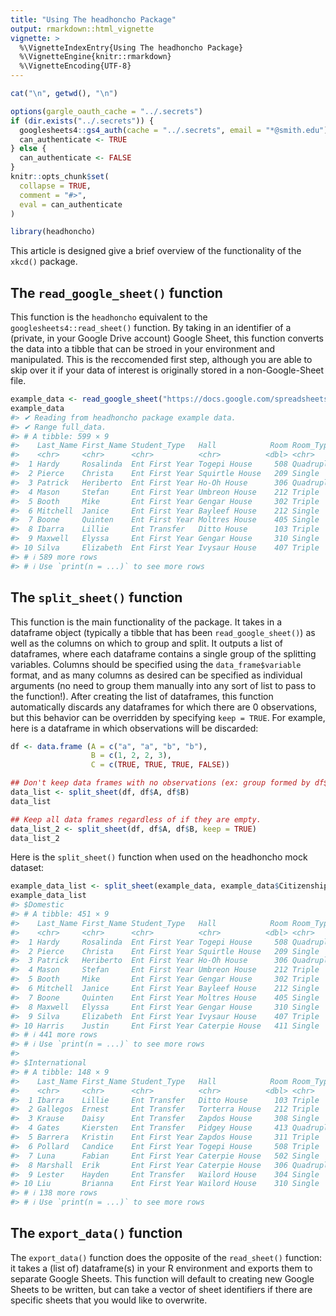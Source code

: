 ```yaml
---
title: "Using The headhoncho Package"
output: rmarkdown::html_vignette
vignette: >
  %\VignetteIndexEntry{Using The headhoncho Package}
  %\VignetteEngine{knitr::rmarkdown}
  %\VignetteEncoding{UTF-8}
---
```


```r
cat("\n", getwd(), "\n")
```


```r
options(gargle_oauth_cache = "../.secrets")
if (dir.exists("../.secrets")) {
  googlesheets4::gs4_auth(cache = "../.secrets", email = "*@smith.edu")
  can_authenticate <- TRUE
} else {
  can_authenticate <- FALSE
}
knitr::opts_chunk$set(
  collapse = TRUE,
  comment = "#>",
  eval = can_authenticate
)
```

```r
library(headhoncho)
```


This article is designed give a brief overview of the functionality of the `xkcd()` package. 

## The `read_google_sheet()` function

This function is the `headhoncho` equivalent to the `googlesheets4::read_sheet()` function. By taking in an identifier of a (private, in your Google Drive account) Google Sheet, this function converts the data into a tibble that can be stroed in your environment and manipulated. This is the reccomended first step, although you are able to skip over it if your data of interest is originally stored in a non-Google-Sheet file. 

```r
example_data <- read_google_sheet("https://docs.google.com/spreadsheets/d/1HO3e_VCqdbyRGbKOgzt57aLLlhVCP7YQGmy411tqGNc/edit#gid=0")
example_data
#> ✔ Reading from headhoncho package example data.
#> ✔ Range full_data.
#> # A tibble: 599 × 9
#>    Last_Name First_Name Student_Type   Hall            Room Room_Type Citizenship_DESC DOB                 Email            
#>    <chr>     <chr>      <chr>          <chr>          <dbl> <chr>     <chr>            <dttm>              <chr>            
#>  1 Hardy     Rosalinda  Ent First Year Togepi House     508 Quadruple Domestic         1994-06-15 00:00:00 rhardy@pokeacade…
#>  2 Pierce    Christa    Ent First Year Squirtle House   209 Single    Domestic         2001-08-10 00:00:00 cpierce@pokeacad…
#>  3 Patrick   Heriberto  Ent First Year Ho-Oh House      306 Quadruple Domestic         1993-03-06 00:00:00 hpatrick@pokeaca…
#>  4 Mason     Stefan     Ent First Year Umbreon House    212 Triple    Domestic         1994-06-09 00:00:00 smason@pokeacade…
#>  5 Booth     Mike       Ent First Year Gengar House     302 Triple    Domestic         2003-10-30 00:00:00 mbooth@pokeacade…
#>  6 Mitchell  Janice     Ent First Year Bayleef House    212 Single    Domestic         2006-11-20 00:00:00 jmitchell@pokeac…
#>  7 Boone     Quinten    Ent First Year Moltres House    405 Single    Domestic         2004-11-17 00:00:00 qboone@pokeacade…
#>  8 Ibarra    Lillie     Ent Transfer   Ditto House      103 Triple    International    2000-03-23 00:00:00 libarra@pokeacad…
#>  9 Maxwell   Elyssa     Ent First Year Gengar House     310 Single    Domestic         2004-03-10 00:00:00 emaxwell@pokeaca…
#> 10 Silva     Elizabeth  Ent First Year Ivysaur House    407 Triple    Domestic         2005-04-20 00:00:00 esilva@pokeacade…
#> # ℹ 589 more rows
#> # ℹ Use `print(n = ...)` to see more rows
```


## The `split_sheet()` function

This function is the main functionality of the package. It takes in a dataframe object (typically a tibble that has been `read_google_sheet()`) as well as the columns on which to group and split. It outputs a list of dataframes, where each dataframe contains a single group of the splitting variables. Columns should be specified using the `data_frame$variable` format, and as many columns as desired can be specified as individual arguments (no need to group them manually into any sort of list to pass to the function!). After creating the list of dataframes, this function automatically discards any dataframes for which there are 0 observations, but this behavior can be overridden by specifying `keep = TRUE`. For example, here is a dataframe in which observations will be discarded:

```r
df <- data.frame (A = c("a", "a", "b", "b"),
                  B = c(1, 2, 2, 3),
                  C = c(TRUE, TRUE, TRUE, FALSE))

## Don't keep data frames with no observations (ex: group formed by df$A == "a" and df$B == 3)
data_list <- split_sheet(df, df$A, df$B)
data_list

## Keep all data frames regardless of if they are empty.
data_list_2 <- split_sheet(df, df$A, df$B, keep = TRUE)
data_list_2
```

Here is the `split_sheet()` function when used on the headhoncho mock dataset:

```r
example_data_list <- split_sheet(example_data, example_data$Citizenship_DESC)
example_data_list
#> $Domestic
#> # A tibble: 451 × 9
#>    Last_Name First_Name Student_Type   Hall            Room Room_Type Citizenship_DESC DOB                 Email           
#>    <chr>     <chr>      <chr>          <chr>          <dbl> <chr>     <chr>            <dttm>              <chr>           
#>  1 Hardy     Rosalinda  Ent First Year Togepi House     508 Quadruple Domestic         1994-06-15 00:00:00 rhardy@pokeacad…
#>  2 Pierce    Christa    Ent First Year Squirtle House   209 Single    Domestic         2001-08-10 00:00:00 cpierce@pokeaca…
#>  3 Patrick   Heriberto  Ent First Year Ho-Oh House      306 Quadruple Domestic         1993-03-06 00:00:00 hpatrick@pokeac…
#>  4 Mason     Stefan     Ent First Year Umbreon House    212 Triple    Domestic         1994-06-09 00:00:00 smason@pokeacad…
#>  5 Booth     Mike       Ent First Year Gengar House     302 Triple    Domestic         2003-10-30 00:00:00 mbooth@pokeacad…
#>  6 Mitchell  Janice     Ent First Year Bayleef House    212 Single    Domestic         2006-11-20 00:00:00 jmitchell@pokea…
#>  7 Boone     Quinten    Ent First Year Moltres House    405 Single    Domestic         2004-11-17 00:00:00 qboone@pokeacad…
#>  8 Maxwell   Elyssa     Ent First Year Gengar House     310 Single    Domestic         2004-03-10 00:00:00 emaxwell@pokeac…
#>  9 Silva     Elizabeth  Ent First Year Ivysaur House    407 Triple    Domestic         2005-04-20 00:00:00 esilva@pokeacad…
#> 10 Harris    Justin     Ent First Year Caterpie House   411 Single    Domestic         1991-11-22 00:00:00 jharris@pokeaca…
#> # ℹ 441 more rows
#> # ℹ Use `print(n = ...)` to see more rows
#> 
#> $International
#> # A tibble: 148 × 9
#>    Last_Name First_Name Student_Type   Hall            Room Room_Type Citizenship_DESC DOB                 Email           
#>    <chr>     <chr>      <chr>          <chr>          <dbl> <chr>     <chr>            <dttm>              <chr>           
#>  1 Ibarra    Lillie     Ent Transfer   Ditto House      103 Triple    International    2000-03-23 00:00:00 libarra@pokeaca…
#>  2 Gallegos  Ernest     Ent Transfer   Torterra House   212 Triple    International    2006-11-03 00:00:00 egallegos@pokea…
#>  3 Krause    Daisy      Ent Transfer   Zapdos House     308 Single    International    1992-06-25 00:00:00 dkrause@pokeaca…
#>  4 Gates     Kiersten   Ent Transfer   Pidgey House     413 Quadruple International    1993-11-23 00:00:00 kgates@pokeacad…
#>  5 Barrera   Kristin    Ent First Year Zapdos House     311 Triple    International    1997-08-14 00:00:00 kbarrera@pokeac…
#>  6 Pollard   Candice    Ent First Year Togepi House     508 Triple    International    2001-06-27 00:00:00 cpollard@pokeac…
#>  7 Luna      Fabian     Ent First Year Caterpie House   502 Single    International    1991-09-11 00:00:00 fluna@pokeacade…
#>  8 Marshall  Erik       Ent First Year Caterpie House   306 Quadruple International    2003-03-11 00:00:00 emarshall@pokea…
#>  9 Lester    Hayden     Ent Transfer   Wailord House    304 Single    International    2005-12-21 00:00:00 hlester@pokeaca…
#> 10 Liu       Brianna    Ent First Year Wailord House    310 Single    International    1994-09-26 00:00:00 bliu@pokeacadem…
#> # ℹ 138 more rows
#> # ℹ Use `print(n = ...)` to see more rows
```


## The `export_data()` function

The `export_data()` function does the opposite of the `read_sheet()` function: it takes a (list of) dataframe(s) in your R environment and exports them to separate Google Sheets. This function will default to creating new Google Sheets to be written, but can take a vector of sheet identifiers if there are specific sheets that you would like to overwrite. 




